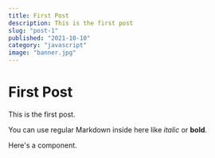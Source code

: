 ```yaml
---
title: First Post
description: This is the first post
slug: "post-1"
published: "2021-10-10"
category: "javascript"
image: "banner.jpg"
---
```



# First Post

This is the first post.

You can use regular Markdown inside here like _italic_ or **bold**.

Here's a component.

<Counter />
